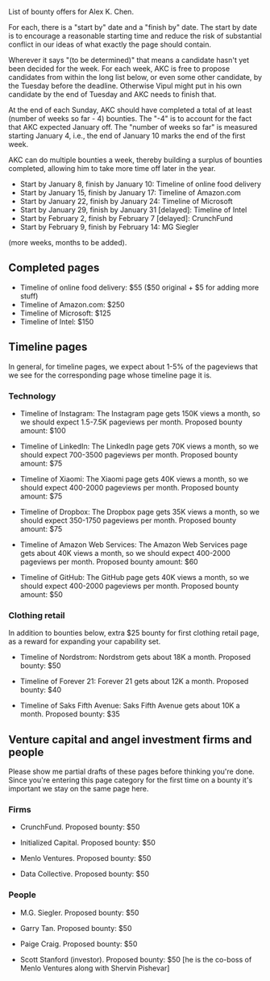 List of bounty offers for Alex K. Chen.

For each, there is a "start by" date and a "finish by" date. The start
by date is to encourage a reasonable starting time and reduce the risk
of substantial conflict in our ideas of what exactly the page should
contain.

Wherever it says "(to be determined)" that means a candidate hasn't
yet been decided for the week. For each week, AKC is free to propose
candidates from within the long list below, or even some other
candidate, by the Tuesday before the deadline. Otherwise Vipul might
put in his own candidate by the end of Tuesday and AKC needs to finish
that.

At the end of each Sunday, AKC should have completed a total of at
least (number of weeks so far - 4) bounties. The "-4" is to account
for the fact that AKC expected January off. The "number of weeks so
far" is measured starting January 4, i.e., the end of January 10 marks
the end of the first week.

AKC can do multiple bounties a week, thereby building a surplus of
bounties completed, allowing him to take more time off later in the
year.

* Start by January 8, finish by January 10: Timeline of online food delivery
* Start by January 15, finish by January 17: Timeline of Amazon.com
* Start by January 22, finish by January 24: Timeline of Microsoft
* Start by January 29, finish by January 31 [delayed]: Timeline of Intel
* Start by February 2, finish by February 7 [delayed]: CrunchFund
* Start by February 9, finish by February 14: MG Siegler

(more weeks, months to be added).

== Completed pages ==

* Timeline of online food delivery: $55 ($50 original + $5 for adding more stuff)
* Timeline of Amazon.com: $250
* Timeline of Microsoft: $125
* Timeline of Intel: $150

== Timeline pages ==

In general, for timeline pages, we expect about 1-5% of the pageviews
that we see for the corresponding page whose timeline page it is.

=== Technology ===

* Timeline of Instagram: The Instagram page gets 150K views a month, so we should expect 1.5-7.5K pageviews per month. Proposed bounty amount: $100

* Timeline of LinkedIn: The LinkedIn page gets 70K views a month, so we should expect 700-3500 pageviews per month. Proposed bounty amount: $75

* Timeline of Xiaomi: The Xiaomi page gets 40K views a month, so we should expect 400-2000 pageviews per month.  Proposed bounty amount: $75

* Timeline of Dropbox: The Dropbox page gets 35K views a month, so we should expect 350-1750 pageviews per month. Proposed bounty amount: $75

* Timeline of Amazon Web Services: The Amazon Web Services page gets about 40K views a month, so we should expect 400-2000 pageviews per month. Proposed bounty amount: $60

* Timeline of GitHub: The GitHub page gets 40K views a month, so we should expect 400-2000 pageviews per month. Proposed bounty amount: $50

=== Clothing retail ===

In addition to bounties below, extra $25 bounty for first clothing
retail page, as a reward for expanding your capability set.

* Timeline of Nordstrom: Nordstrom gets about 18K a month. Proposed bounty: $50

* Timeline of Forever 21: Forever 21 gets about 12K a month. Proposed bounty: $40

* Timeline of Saks Fifth Avenue: Saks Fifth Avenue gets about 10K a month.  Proposed bounty: $35

== Venture capital and angel investment firms and people ==

Please show me partial drafts of these pages before thinking you're
done. Since you're entering this page category for the first time on a
bounty it's important we stay on the same page here.

=== Firms ===

* CrunchFund. Proposed bounty: $50

* Initialized Capital. Proposed bounty: $50

* Menlo Ventures. Proposed bounty: $50

* Data Collective. Proposed bounty: $50

=== People ===

* M.G. Siegler. Proposed bounty: $50

* Garry Tan. Proposed bounty: $50

* Paige Craig. Proposed bounty: $50

* Scott Stanford (investor). Proposed bounty: $50 [he is the co-boss of Menlo Ventures along with Shervin Pishevar]
